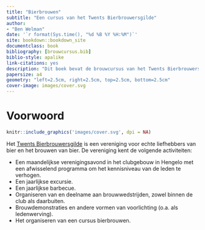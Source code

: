 ```yaml
--- 
title: "Bierbrouwen"
subtitle: "Een cursus van het Twents Bierbrouwersgilde"
author:
- "Ben Welman"
date: '`r format(Sys.time(), "%d %B %Y %H:%M")`'
site: bookdown::bookdown_site
documentclass: book
bibliography: [brouwcursus.bib]
biblio-style: apalike
link-citations: yes
description: "Dit boek bevat de brouwcursus van het Twents Bierbrouwersgilde."
papersize: a4
geometry: "left=2.5cm, right=2.5cm, top=2.5cm, bottom=2.5cm"
cover-image: images/cover.svg
---
```


# Voorwoord {-}

```r
knitr::include_graphics('images/cover.svg', dpi = NA)
```

Het [Twents Bierbrouwersgilde](https://www.twents-bierbrouwersgilde.nl/) is een vereniging voor echte liefhebbers van bier en het brouwen van bier. De vereniging kent de volgende activiteiten:

-  Een maandelijkse verenigingsavond in het clubgebouw in Hengelo met een afwisselend programma om het kennisniveau van de leden te verhogen.
-  Een jaarlijkse excursie.
-  Een jaarlijkse barbecue.
-  Organiseren van en deelname aan brouwwedstrijden, zowel binnen de club als daarbuiten.
-  Brouwdemonstraties en andere vormen van voorlichting (o.a. als ledenwerving).
-  Het organiseren van een cursus bierbrouwen.


